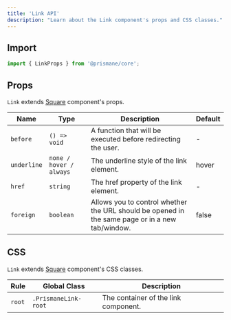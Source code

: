 ---
title: 'Link API'
description: "Learn about the Link component's props and CSS classes."
---

## Import

```js
import { LinkProps } from '@prismane/core';
```

## Props

`Link` extends [Square](/docs/components-api/square-api) component's props.

| Name        | Type                    | Description                                                                                     | Default |
| ----------- | ----------------------- | ----------------------------------------------------------------------------------------------- | ------- |
| `before`    | `() => void`            | A function that will be executed before redirecting the user.                                   | -       |
| `underline` | `none / hover / always` | The underline style of the link element.                                                        | hover   |
| `href`      | `string`                | The href property of the link element.                                                          | -       |
| `foreign`   | `boolean`               | Allows you to control whether the URL should be opened in the same page or in a new tab/window. | false   |

## CSS

`Link` extends [Square](/docs/components-api/square-api) component's CSS classes.

| Rule   | Global Class         | Description                          |
| ------ | -------------------- | ------------------------------------ |
| `root` | `.PrismaneLink-root` | The container of the link component. |
